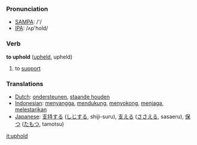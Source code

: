 === Pronunciation ===
*[[w:SAMPA|SAMPA]]: /'/
*[[w:IPA|IPA]]: /ʌp'hold/

=== Verb ===

'''to uphold''' ([[upheld]], upheld)

# to [[support]]

=== Translations ===
*[[Dutch]]: [[ondersteunen]], [[staande houden]]
*[[Indonesian]]: [[sangga|menyangga]], [[dukung|mendukung]], [[sokong|menyokong]], [[jaga|menjaga]], [[lestari|melestarikan]]
*[[Japanese]]: [[支持する]] ([[しじ]]する, shiji-suru), [[支える]] ([[ささえる]], sasaeru), [[保つ]] ([[たもつ]], tamotsu)

[[it:uphold]]